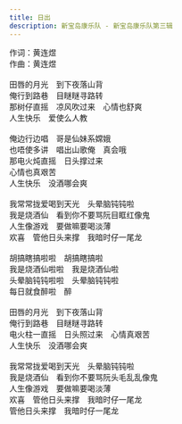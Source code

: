 ```yaml
---
title: 日出
description: 新宝岛康乐队 - 新宝岛康乐队第三辑
---
```


作词：黄连煜<br />作曲：黄连煜<br /><br />田唇的月光　到下夜落山背<br />俺行到路巷　目瞇瞇寻路转<br />那树仔直摇　凉风吹过来　心情也舒爽<br />人生快乐　爱使么人教<br /><br />俺边行边唱　哥是仙妹系嫦娥<br />也唔使多讲　唱出山歌俺　真会哦<br />那电火炖直摇　日头撑过来<br />心情也真艰苦<br />人生快乐　没酒哪会爽<br /><br />我常常拢爱喝到天光　头晕脑钝钝啦<br />我是烧酒仙　看到你不要骂阮目眶红像鬼<br />人生像游戏　要做嘛要喝淡薄<br />欢喜　管他日头来撑　我暗时仔一尾龙<br /><br />胡搞瞎搞啦啦　胡搞瞎搞啦<br />我是烧酒仙啦啦　我是烧酒仙啦<br />头晕脑钝钝啦啦　头晕脑钝钝啦<br />每日就食醉啦　醉<br /><br />田唇的月光　到下夜落山背<br />俺行到路巷　目瞇瞇寻路转<br />电火柱一直摇　日头照过来　心情真艰苦<br />人生快乐　没酒哪会爽<br /><br />我常常拢爱喝到天光　头晕脑钝钝啦<br />我是烧酒仙　看到你不要骂阮头毛乱乱像鬼<br />人生像游戏　要做嘛要喝淡薄<br />欢喜　管他日头来撑　我暗时仔一尾龙<br />管他日头来撑　我暗时仔一尾龙